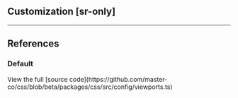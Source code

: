 ## Customization [sr-only]
<Overview />

---

## References
### Default
<Default />
View the full [source code](https://github.com/master-co/css/blob/beta/packages/css/src/config/viewports.ts)